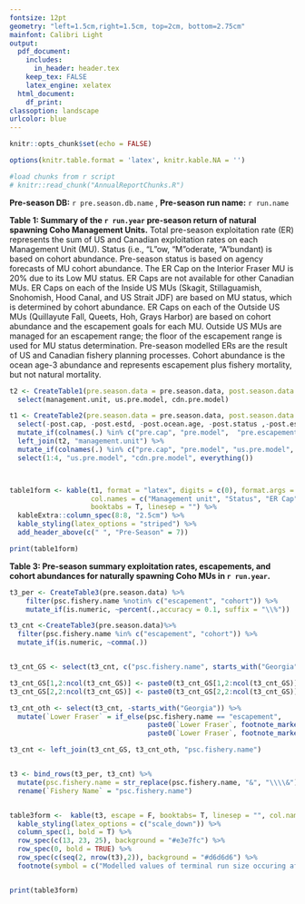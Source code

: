 ```yaml
---
fontsize: 12pt
geometry: "left=1.5cm,right=1.5cm, top=2cm, bottom=2.75cm"
mainfont: Calibri Light
output:
  pdf_document:
    includes:
      in_header: header.tex
    keep_tex: FALSE
    latex_engine: xelatex
  html_document:
    df_print: 
classoption: landscape
urlcolor: blue
---
```




```r
knitr::opts_chunk$set(echo = FALSE)

options(knitr.table.format = 'latex', knitr.kable.NA = '')

#load chunks from r script
# knitr::read_chunk("AnnualReportChunks.R")


```



**Pre-season DB:** `r pre.season.db.name` , **Pre-season run name:** `r run.name`  \newline


 **Table 1: Summary of the `r run.year` pre-season return of natural spawning Coho Management Units.**
                    Total pre-season exploitation rate (ER) represents the sum of US and Canadian exploitation rates on each
                    Management Unit (MU). Status (i.e., "L"ow, "M"oderate, "A"bundant) is based on cohort abundance.
                    Pre-season status is based on agency forecasts of MU cohort abundance.
                    The ER Cap on the Interior Fraser MU is 20% due to its Low MU status.
                    ER Caps are not available for other Canadian MUs. ER Caps on each of the Inside US MUs
                    (Skagit, Stillaguamish, Snohomish, Hood Canal, and US Strait JDF) are based on MU status,
                    which is determined by cohort abundance. ER Caps on each of the Outside US MUs
                    (Quillayute Fall, Queets, Hoh, Grays Harbor) are based on cohort abundance and the escapement goals
                    for each MU. Outside US MUs are managed for an escapement range; the floor of the escapement range
                    is used for MU status determination. Pre-season modelled ERs are the result of US and Canadian fishery
                    planning processes. Cohort abundance is the ocean age-3 abundance and represents escapement plus fishery mortality,
                    but not natural mortality.




```r

t2 <- CreateTable1(pre.season.data = pre.season.data, post.season.data = pre.season.data, run.year = run.year) %>%
  select(management.unit, us.pre.model, cdn.pre.model)

t1 <- CreateTable2(pre.season.data = pre.season.data, post.season.data = pre.season.data, run.year = run.year) %>%
  select(-post.cap, -post.estd, -post.ocean.age, -post.status ,-post.estd, -post.escapement) %>%
  mutate_if(colnames(.) %in% c("pre.cap", "pre.model",  "pre.escapement", "pre.ocean.age"), ~as.double(as.character(.))) %>%
  left_join(t2, "management.unit") %>%
  mutate_if(colnames(.) %in% c("pre.cap", "pre.model", "us.pre.model", "cdn.pre.model"),  ~percent(.,accuracy = 0.1)) %>%
  select(1:4, "us.pre.model", "cdn.pre.model", everything())



table1form <- kable(t1, format = "latex", digits = c(0), format.args = list(big.mark =","), escape = T,
                    col.names = c("Management unit", "Status", "ER Cap", "ER Model", "Southern US ER Model", "Cdn ER Model", "Escapement", "Recruitment (Ocean Age-3)"), label = "GUYUYUYUYUY",
                    booktabs = T, linesep = "") %>%
  kableExtra::column_spec(8:8, "2.5cm") %>%
  kable_styling(latex_options = "striped") %>%
  add_header_above(c(" ", "Pre-Season" = 7))

print(table1form)


```


\newpage 

**Table 3: Pre-season summary exploitation rates, escapements, and cohort abundances for naturally spawning Coho MUs in `r run.year`.**


```r

t3_per <- CreateTable3(pre.season.data) %>%
    filter(psc.fishery.name %notin% c("escapement", "cohort")) %>%
    mutate_if(is.numeric, ~percent(.,accuracy = 0.1, suffix = "\\%"))

t3_cnt <-CreateTable3(pre.season.data)%>%
  filter(psc.fishery.name %in% c("escapement", "cohort")) %>%
  mutate_if(is.numeric, ~comma(.))


t3_cnt_GS <- select(t3_cnt, c("psc.fishery.name", starts_with("Georgia")))

t3_cnt_GS[1,2:ncol(t3_cnt_GS)] <- paste0(t3_cnt_GS[1,2:ncol(t3_cnt_GS)], footnote_marker_symbol(3))
t3_cnt_GS[2,2:ncol(t3_cnt_GS)] <- paste0(t3_cnt_GS[2,2:ncol(t3_cnt_GS)], footnote_marker_symbol(2))

t3_cnt_oth <- select(t3_cnt, -starts_with("Georgia")) %>%
  mutate(`Lower Fraser` = if_else(psc.fishery.name == "escapement",
                                  paste0(`Lower Fraser`, footnote_marker_symbol(1)," "),
                                  paste0(`Lower Fraser`, footnote_marker_symbol(2))))

t3_cnt <- left_join(t3_cnt_GS, t3_cnt_oth, "psc.fishery.name")


t3 <- bind_rows(t3_per, t3_cnt) %>%
  mutate(psc.fishery.name = str_replace(psc.fishery.name, "&", "\\\\&")) %>%
  rename(`Fishery Name` = "psc.fishery.name") 


table3form <-  kable(t3, escape = F, booktabs= T, linesep = "", col.names = linebreak(c("Fishery name", "Georgia\nStrait", "Lower\nFraser","Interior\nFraser", "Skagit", "Stillaguamish", "Snohomish", "Hood Canal", "US Strait\nJDF", "Quillayute", "Hoh", "Queets", "Grays\nHarbor"))) %>%
  kable_styling(latex_options = c("scale_down")) %>%
  column_spec(1, bold = T) %>%
  row_spec(c(13, 23, 25), background = "#e3e7fc") %>%
  row_spec(0, bold = TRUE) %>%
  row_spec(c(seq(2, nrow(t3),2)), background = "#d6d6d6") %>%
  footnote(symbol = c("Modelled values of terminal run size occuring after lower Fraser in river fisheries", " Modelled values of terminal run size that are not directly estimated", "Modelled values that are not directly estimated"),threeparttable = T)


print(table3form)

```

